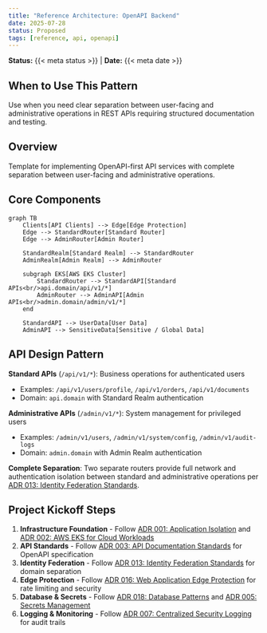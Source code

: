 ```yaml
---
title: "Reference Architecture: OpenAPI Backend"
date: 2025-07-28
status: Proposed
tags: [reference, api, openapi]
---
```


**Status:** {{< meta status >}} | **Date:** {{< meta date >}}

## When to Use This Pattern

Use when you need clear separation between user-facing and administrative operations in REST APIs requiring structured documentation and testing.

## Overview

Template for implementing OpenAPI-first API services with complete separation between user-facing and administrative operations.

## Core Components

```mermaid
graph TB
    Clients[API Clients] --> Edge[Edge Protection]
    Edge --> StandardRouter[Standard Router]
    Edge --> AdminRouter[Admin Router]
    
    StandardRealm[Standard Realm] --> StandardRouter
    AdminRealm[Admin Realm] --> AdminRouter
    
    subgraph EKS[AWS EKS Cluster]
        StandardRouter --> StandardAPI[Standard APIs<br/>api.domain/api/v1/*]
        AdminRouter --> AdminAPI[Admin APIs<br/>admin.domain/admin/v1/*]
    end
    
    StandardAPI --> UserData[User Data]
    AdminAPI --> SensitiveData[Sensitive / Global Data]
```

## API Design Pattern

**Standard APIs** (`/api/v1/*`): Business operations for authenticated users

- Examples: `/api/v1/users/profile`, `/api/v1/orders`, `/api/v1/documents`
- Domain: `api.domain` with Standard Realm authentication

**Administrative APIs** (`/admin/v1/*`): System management for privileged users

- Examples: `/admin/v1/users`, `/admin/v1/system/config`, `/admin/v1/audit-logs`
- Domain: `admin.domain` with Admin Realm authentication

**Complete Separation**: Two separate routers provide full network and authentication isolation between standard and administrative operations per [ADR 013: Identity Federation Standards](../security/013-identity-federation.qmd).

## Project Kickoff Steps

1. **Infrastructure Foundation** - Follow [ADR 001: Application Isolation](../security/001-isolation.qmd) and [ADR 002: AWS EKS for Cloud Workloads](../operations/002-workloads.qmd)
2. **API Standards** - Follow [ADR 003: API Documentation Standards](../development/003-apis.qmd) for OpenAPI specification
3. **Identity Federation** - Follow [ADR 013: Identity Federation Standards](../security/013-identity-federation.qmd) for domain separation
4. **Edge Protection** - Follow [ADR 016: Web Application Edge Protection](../security/016-edge-protection.qmd) for rate limiting and security
5. **Database & Secrets** - Follow [ADR 018: Database Patterns](../operations/018-database-patterns.qmd) and [ADR 005: Secrets Management](../security/005-secrets-management.qmd)
6. **Logging & Monitoring** - Follow [ADR 007: Centralized Security Logging](../operations/007-logging.qmd) for audit trails
